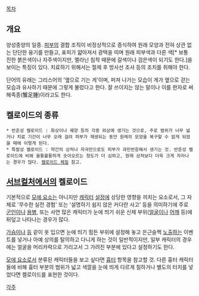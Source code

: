 [[목차]]


== 개요 ==
양성종양의 일종. [[피부]]의 결합 조직이 비정상적으로 증식하여 원래 모양과 전혀 상관 없는 단단한 융기를 만들고, 표피가 얇아져서 광택을 띠며 원래 피부색과 다른 색[* 보통 진한 붉은색이나 자주색이지만, 멜라닌 침착 때문에 갈색이나 검은색이 되기도 한다.]을 보이는 특징이 있다. 치료하기 위해서는 절제 후 방사선 조사 등의 조치를 취해야 한다.

단어의 유래는 그리스어의 '옆으로 기는 게'이며, 퍼져 나가는 모습이 게가 옆으로 걷는 모습과 유사하기 때문에 그렇게 불렀다고 한다. 잘 쓰이지는 않는 말이나 이를 한자로 써 해족종(蟹足腫)이라고도 한다.

== 켈로이드의 종류 ==
 * 반흔성 켈로이드 : 화상이나 궤양 등의 각종 외상에 생기는 것으로, 주로 범위가 너무 넓거나 치료 기간이 너무 오래 걸려 피부가 재생되는 동안 원래의 모양을 복구할 수 없게 되었을 때에 이렇게 된다.
 * 특발성 켈로이드 : 약간의 상처나 자극만으로도 피부가 과민반응해서 생기는 것. 반흔성 켈로이드에 비해 울퉁불퉁하게 솟아오르는 정도가 더 심하고, 원래 상처보다 더욱 크게 자라나는 경우가 많다. [[켈로이드 체질]] 참고.

== [[서브컬처]]에서의 켈로이드 ==
기본적으로 [[모에 요소]]는 아니지만 [[캐릭터]] [[설정]]에 상당한 영향을 끼치는 요소로서, 그 자체로 '무수한 실전 경험' 또는 '설명하기 쉽지 않은 커다란 사고' 등을 의미하기에 주로 [[군인]]이나 [[용병]], 또는 사연 많은 캐릭터가 눈에 띄기 쉬운 신체 부위([[얼굴]]이나 [[어깨]] 등)에 뒤덮고 나타나는 경우가 많다.

[[가슴]]이나 [[등]] 같이 옷 입으면 눈에 띄기 힘든 부위에 설정해 놓고 은근슬쩍 [[노출]]하는 이벤트를 넣거나 아예 상의를 탈의하고 다니게 하는 것이 일반적이지만, 일부 캐릭터의 경우에는 얼굴을 머리카락으로 가리고서 그 가려진 부분에 있다고 설정하기도 한다.

[[모에 요소]]로서 분류된 캐릭터들을 보고 싶다면 [[흉터]] 항목을 참고할 것. 다른 흉터 캐릭터들에 비해 흉터 부분의 범위가 넓고 색깔을 눈에 띄게 다르게 칠하거나 별도의 터치를 넣었다면 켈로이드를 표현한 것이다.


[[각주]]
